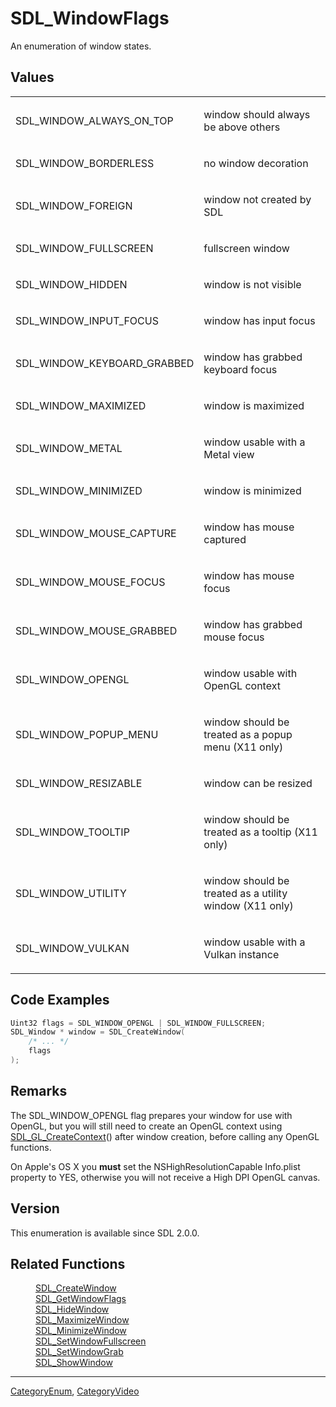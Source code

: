 = SDL_WindowFlags =
An enumeration of window states.


== Values ==
{|
|SDL_WINDOW_ALWAYS_ON_TOP
| window should always be above others
|-
|SDL_WINDOW_BORDERLESS
|no window decoration
|-
|SDL_WINDOW_FOREIGN
|window not created by SDL
|-
|SDL_WINDOW_FULLSCREEN
|fullscreen window
|-
|SDL_WINDOW_HIDDEN
|window is not visible
|-
|SDL_WINDOW_INPUT_FOCUS
|window has input focus
|-
|SDL_WINDOW_KEYBOARD_GRABBED
|window has grabbed keyboard focus
|-
|SDL_WINDOW_MAXIMIZED
|window is maximized
|-
|SDL_WINDOW_METAL
|window usable with a Metal view
|-
|SDL_WINDOW_MINIMIZED
|window is minimized
|-
|SDL_WINDOW_MOUSE_CAPTURE
|window has mouse captured
|-
|SDL_WINDOW_MOUSE_FOCUS
|window has mouse focus
|-
|SDL_WINDOW_MOUSE_GRABBED
|window has grabbed mouse focus
|-
|SDL_WINDOW_OPENGL
|window usable with OpenGL context
|-
|SDL_WINDOW_POPUP_MENU
|window should be treated as a popup menu (X11 only)
|-
|SDL_WINDOW_RESIZABLE
|window can be resized
|-
|SDL_WINDOW_TOOLTIP
|window should be treated as a tooltip (X11 only)
|-
|SDL_WINDOW_UTILITY
|window should be treated as a utility window (X11 only)
|-
|SDL_WINDOW_VULKAN
|window usable with a Vulkan instance
|}

== Code Examples ==
<syntaxhighlight lang='c++'>
Uint32 flags = SDL_WINDOW_OPENGL | SDL_WINDOW_FULLSCREEN;
SDL_Window * window = SDL_CreateWindow(
    /* ... */
    flags
);
</syntaxhighlight>

== Remarks ==
The SDL_WINDOW_OPENGL flag prepares your window for use with OpenGL, but you will still need to create an OpenGL context using [[SDL_GL_CreateContext]]() after window creation, before calling any OpenGL functions.

On Apple's OS X you '''must''' set the NSHighResolutionCapable Info.plist property to YES, otherwise you will not receive a High DPI OpenGL canvas.

== Version ==
This enumeration is available since SDL 2.0.0.

== Related Functions ==
:[[SDL_CreateWindow]]
:[[SDL_GetWindowFlags]]
:[[SDL_HideWindow]]
:[[SDL_MaximizeWindow]]
:[[SDL_MinimizeWindow]]
:[[SDL_SetWindowFullscreen]]
:[[SDL_SetWindowGrab]]
:[[SDL_ShowWindow]]

----
[[CategoryEnum]], [[CategoryVideo]]
